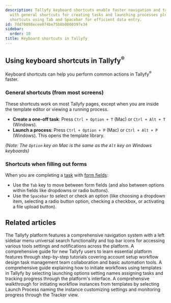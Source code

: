 ```yaml
---
description: Tallyfy keyboard shortcuts enable faster navigation and task completion
  with general shortcuts for creating tasks and launching processes plus form-specific
  shortcuts using Tab and Spacebar for efficient data entry.
id: 7dd70098ecee074be75b8b0000397e34
sidebar:
  order: 10
title: Keyboard shortcuts in Tallyfy
---
```


## Using keyboard shortcuts in Tallyfy<sup>®</sup>

Keyboard shortcuts can help you perform common actions in Tallyfy<sup>®</sup> faster.

### General shortcuts (from most screens)

These shortcuts work on most Tallyfy pages, except when you are inside the template editor or viewing a running process.

- **Create a one-off task**: Press `Ctrl + Option + T` (Mac) or `Ctrl + Alt + T` (Windows).
- **Launch a process**: Press `Ctrl + Option + P` (Mac) or `Ctrl + Alt + P` (Windows). This opens the template library.

*(Note: The `Option` key on Mac is the same as the `Alt` key on Windows keyboards)*

### Shortcuts when filling out forms

When you are completing a [task](/products/pro/tracking-and-tasks/tasks/) with [form fields](/products/pro/tracking-and-tasks/tasks/what-are-form-fields-in-tallyfy/):

- Use the `Tab` key to move between form fields (and also between options within fields like dropdowns or radio buttons).
- Use the `Spacebar` to select or check an option (like choosing a dropdown item, selecting a radio button option, checking a checkbox, or activating a file upload button).


## Related articles
<CardGrid>
<LinkTitleCard header="<b>Tutorials > Navigate Tallyfy</b>" href="/products/pro/tutorials/navigate-tallyfy/" > The Tallyfy platform features a comprehensive navigation system with a left sidebar menu universal search functionality and top bar icons for accessing various tools settings and notifications across the platform. </LinkTitleCard>
<LinkTitleCard header="<b>Pro > Getting started</b>" href="/products/pro/tutorials/" > A comprehensive guide for new Tallyfy users to learn essential platform features through step-by-step tutorials covering account setup workflow design task management team collaboration and basic automation tools. </LinkTitleCard>
<LinkTitleCard header="<b>Launching > Launch manually</b>" href="/products/pro/launching/how-can-i-launch-a-process-in-tallyfy/" > A comprehensive guide explaining how to initiate workflows using templates in Tallyfy by selecting launching options setting names assigning tasks and tracking progress through the platform's interface. </LinkTitleCard>
<LinkTitleCard header="<b>Tutorials > Launch a process</b>" href="/products/pro/tutorials/your-first-process/" > A comprehensive walkthrough for initiating workflow instances from templates by selecting Launch Process naming the instance customizing settings and monitoring progress through the Tracker view. </LinkTitleCard>
</CardGrid>